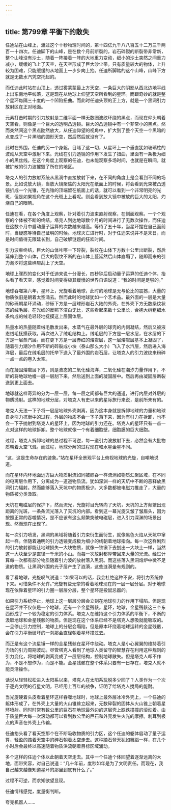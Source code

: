 ```yaml
---
---
---
```

title: 第799章 平衡下的散失
---



任迪站在山峰上，渡过这个十秒物理时间的，第十四亿九千八八百五十二万三千两百一十四次。任迪脚下的山峰，是在数个月前断裂的，岩石碎裂的断裂带非常新，整个山峰没有沙土，随着一阵接着一阵的大地重力变动，细小的沙土突然之间重力减小，缓缓的飞上了天空，在天空形成了巨大沙尘带。只有质量较大的物体，上升较为困难，只能缓缓的从地面上一步步向上抬。任迪所脚踏的这个山峰，山峰下方就是无数水汽凭空托起的。

而任迪此时站在山顶上，透过雾蒙蒙最上方天空，一条巨大的阴影从西北边地平线上出东南地平线落，这是现在从地球上仰望天空所看到的星环。而跟奇妙的就是整个星环每隔三十度的一个凹陷扭曲。而此时任迪头顶的正上方，就是一个黑洞引力放射区在正对地面。

元素打击时期的引力放射是二维平面一样无数圈波纹环绕的黑点，而现在仰头朝着天空看，则像是一个巨大的透明凸透镜。巨大的凸透镜中有一个非常小的黑点。然而突然间这个黑点陡然放大，从任迪仰望的视角中，扩大到了整个天空一个黑暗的点变成了一片黑暗的圆形天空，然后然后就没有了。

此时在外围，任迪的另一个身躯，目睹了这一切，从星环上一个垂直犹如玻璃柱的波动从天空中激射下来。光线在引力透镜的作用下发生了扭曲，里面有一条极为细小的黑丝线。在这个角度上观察的任迪，也未能观察多场时间，也就是在瞬间，就被扩散的引力波摧毁了所在的地区。

塔克人的引力放射系统从黑洞中直接放射下来，在不同的角度上是会看到不同的场景。比如说放大镜，当放大镜聚焦的太阳光在纸面上的时候，将会看到光束被凸透镜折成一个光锥，在光锥的顶端留在纸面上的话，就可以看到一个非常明亮的光斑，但是如果视角在这个光斑上上看呢。则会看到放大镜中被放的巨大的太阳，灼烧自己的眼睛。

任迪在看，在各个角度上观察，针对着引力波束直射观察，在侧面观察。一个个观察的个体被不断的终结，塔克人到达地球数个月的时间进行了无数次操作，而任迪在这数个月中启动量子运算的次数越来越高。等待了五十年，当星环摆在自己面前时，当疑惑等待自己证明的时候。地球灭亡进行时，对于任迪来说并不是末日，而是时间值得无限延长到，自己破解谜题的狂欢时间。

引力波束终结，巨大的山体咔嚓一下碎裂，裂纹在山体下方数十公里出断裂，然后延伸到整个山体，巨大的裂纹不断的在山体上蔓延然后山体崩塌了，随即而来的引力潮汐将这些碎屑刮上了天空。

地球上骤烈的变化对于任迪来说十分漫长，四秒钟后启动量子运算的任迪个体，抬头看了看天空，感觉着时间变得极其缓慢的世界自语说道：“我的时间是足够的。”

地球吞噬第六年，星环上，光旋看着地球，此时的地球是无与伦比的震撼，大量的物质依旧是朝着太空涌去。然而此时的地球犹如一个艺术品。最外面的一层是大量的砂砾朝星环涌动，砂砾下方是一层球形岩石大陆的外壳，在外壳下方无数条纹状态的绒毛层，在光线的反照下洁白无比，这些看起来数十公里长，合抱大树粗细水条构成的绒毛轻轻地抚摸这上层固体层。

热量水的热量随着绒毛散发出来，水蒸气在最外层的球壳的内侧凝结，然后又被液态绒毛抚摸获取。再次进入了绒毛结构上。绒毛层的下方是一层水层，在水层的下方是一层蒸汽层。而在更下方是一层赤红的熔岩层，这一层熔岩层基本上凝固了，随着引力潮汐作用不断的碎裂成小块（泰山那么大小）飞入了水汽层，然后进入海洋层，最后在绒毛层的托举下送入了最外围的岩石层，让塔克人的引力波纹来粉碎一点一点的卷入太空。

而在凝固熔岩层下方，则是液态的二氧化硅海洋，二氧化硅在潮汐力量作用下，不断的将地球地幔一层一层刮下来，然后送到上面的凝固层中。然后再由凝固层断裂送到更上面去。

地球就这样奇异的分为一层一层，每一层之间都有巨大的通道，进行内层对外层的物质抛射。这样的地球分层，对塔克人有史以来的星际旅行来说，是前所未有的。

塔克人无法一下子将一层层地球外壳剥离，因为这本身就是拆卸地球的力量和地球自身引力抗衡中的过程，外层的物质不会一下子落下来，因为有引力在拆卸，也不会一下子抛射到塔克人的星环上，因为地球的引力还在。塔克人的星环只有一点一点对这样的地球拆卸。整个地球就像一个有着细胞壁，细胞膜的巨大细胞。

过程，塔克人拆卸地球的总过程不可逆，每一道引力波放射下去，必然会有大批物质朝着太空飞溅。而过程，地球分解的过程现在和水星金星不同。

“这，这是生命存在的迹象。”站在星环全景观平台上俯视地球的光旋，自嘲地说道。

而在星环内环地面远方巨大物质射流如同被鲸吞一样流淌如物质汇聚区域，在不同的电离层作用下，分离成为一道道物质流。犹如深渊一样的天坑中不断的恶释放黑洞引力辐射。然而能够落入天坑中的物质极少。大多数都被电磁力推走了，大量的物质被分类汲取。

天坑在电磁层的保护下，然而流光，光旋将目光转向了天坑，天坑的上方频繁出现距离的光斑，一条条流光落入了天坑的内部。看到这一幕光旋又皱了皱眉头，因为按照正常的吞噬情况，是不应该有这么频繁突破电磁层，进入引力深渊的场景出现。然而现在出现了。

每一次引力喷发，黑洞的黑域将随着引力束衍生而衍生，就像黑色火焰从天坑中窜起一样。伴随着通明的引力透镜变成极为细小的线朝着地球指向。每一次这样剧烈的引力放射都能让地球损失一大块物质，就像一铁锹下去刨出一大块土一样，当然这一大块至少是直径一千米的小山。而每一次放射都厚带回来大量的光流。经过计算每一次都有部分物质随着引力波的放射落入黑洞。而这些落入黑洞熔炉中微不足道的物质。让黑洞外围的光子层产生了涟漪，这些涟漪是有规则的。

看了看地球，光旋叹气说道：“如果可以的话，我会杜绝这种不安，将引力系统停下来。可惜条件不允许。”光旋有些无奈的看着地球现在的一层一层分层。对于地球现在依靠着星环的引力圈一层层分层，整个星环是投鼠忌器的。

如果引力系统停止，地球上这一层层分层会立刻在地球引力的作用下塌陷。但是现在星环并不仅仅是一个地球，还有一个金星残骸。星环，地球，金星残骸这三个东西形成了一个较为稳定的引力体系。塔克人在维持这个引力体系的平衡下，不断的汲取地球和金星残骸的物质。但是现在这个体系已经不是塔克人想吸就能吸取的。一旦停止引力控制，地球上的分层会塌陷，但是原本环绕着地球运转的金星残骸，会在引力平衡破坏的一刹那会直径朝着星环撞过去。

而正是有这个流星锤一样的金星残骸在星环中绕动。塔克人是小心翼翼的维持着引力场的引力周期波动。尽管塔克人看到了地球人类留守的智慧存在利用这种规则的引力变化，将地球的剥离变成了一层层结构，控制地球散失。但是塔克人却不作为，不是不想作为，而是不能。金星残骸在整个体系只要有一日存在，塔克人就不能灵活操作。

话说从轻轻松松进入太阳系以来，塔克人在太阳系玩脱多少回了？人类作为一个次于逐光文明的行星文明，已经用上百年的战争，证明了给塔克人搅局的能耐。

当光旋硬着头皮看着星环这样吞噬地球时，地球上最外层冰冷外壳上，一个任迪的躯体形成了，在外壳上大量的火山锥耸立起来，无数碎裂的固体从火山锥上朝着星环喷射。同时时常有数公里的巨石在地球最外边的这层壳上跌跌撞撞的滚动着。由于质量巨大每一次滚动都可以看到数公里的巨石和外壳发生火光的摩擦。刺耳到极点的声音在外壳上传输。

任迪抬头看了看天空那个在不断吸收物质的引力区，这个任迪的躯体启动了量子运算，轻盈的踏着天空中的碎石朝着太空走去。这种踏石登天犹如舞蹈一样，在几个小时后会最终以高速随着物质洪流朝着目标区域涌动。

多个这样的任迪个体以此朝着天空走去。其中一个任迪个体回望着逐渐远离的大地，面带笑容，对自己说道：“几十年前，度秒如年是为了文明责任。而现在，我自己越来越像知道星环的那里到底有什么了。”

过程不可逆，而求知欲望显现。

任迪情绪感觉，度量衡判断。

夸克机器人……